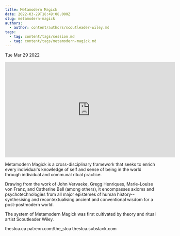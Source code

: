 ```yaml
---
title: Metamodern Magick
date: 2022-03-29T18:49:08.000Z
slug: metamodern-magick
authors:
  - author: content/authors/scoutleader-wiley.md
tags:
  - tag: content/tags/session.md
  - tag: content/tags/metamodern-magick.md
---
```






Tue Mar 29 2022

<iframe width="560" height="315" src="https://www.youtube.com/embed/TavwJU1u_OQ" title="Metamodern Magick w/ Scoutleader Wiley" frameborder="0" allow="accelerometer; autoplay; clipboard-write; encrypted-media; gyroscope; picture-in-picture" allowfullscreen ></iframe>

Metamodern Magick is a cross-disciplinary framework that seeks to enrich every individual's knowledge of self and sense of being in the world through individual and communal ritual practice.

Drawing from the work of John Vervaeke, Gregg Henriques, Marie-Louise von Franz, and Catherine Bell (among others), it encompasses axioms and psychotechnologies from all major epistemes of human history--synthesising and recontextualising ancient and conventional wisdom for a post-postmodern world.

The system of Metamodern Magick was first cultivated by theory and ritual artist Scoutleader Wiley.

thestoa.ca
patreon.com/the_stoa
thestoa.substack.com


